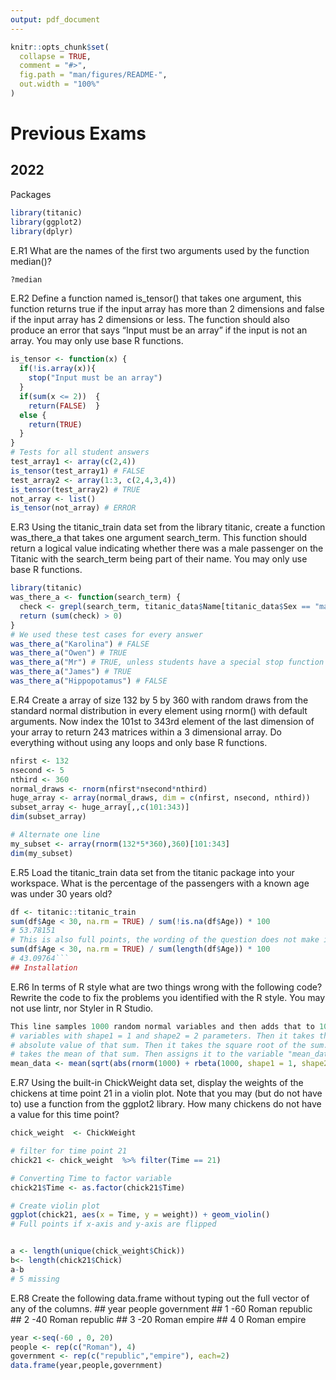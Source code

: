 ```yaml
---
output: pdf_document
---
```


```r
knitr::opts_chunk$set(
  collapse = TRUE,
  comment = "#>",
  fig.path = "man/figures/README-",
  out.width = "100%"
)
```

# Previous Exams
## 2022
Packages
```r
library(titanic)
library(ggplot2)
library(dplyr)
```

E.R1
What are the names of the first two arguments used by the function median()?
```r
?median
```

E.R2
Define a function named is_tensor() that takes one argument, this function returns true if the input array
has more than 2 dimensions and false if the input array has 2 dimensions or less. The function should also
produce an error that says “Input must be an array” if the input is not an array. You may only use base
R functions.
```r
is_tensor <- function(x) {
  if(!is.array(x)){
    stop("Input must be an array")
  }
  if(sum(x <= 2))  {
    return(FALSE)  }
  else { 
    return(TRUE) 
  }
}
# Tests for all student answers
test_array1 <- array(c(2,4))
is_tensor(test_array1) # FALSE
test_array2 <- array(1:3, c(2,4,3,4))
is_tensor(test_array2) # TRUE
not_array <- list()
is_tensor(not_array) # ERROR
```

E.R3
Using the titanic_train data set from the library titanic, create a function was_there_a that takes one
argument search_term. This function should return a logical value indicating whether there was a male
passenger on the Titanic with the search_term being part of their name. You may only use base R functions.
```r
library(titanic)
was_there_a <- function(search_term) {
  check <- grepl(search_term, titanic_data$Name[titanic_data$Sex == "male"])
  return (sum(check) > 0)
}
# We used these test cases for every answer
was_there_a("Karolina") # FALSE
was_there_a("Owen") # TRUE
was_there_a("Mr") # TRUE, unless students have a special stop function
was_there_a("James") # TRUE
was_there_a("Hippopotamus") # FALSE
```

E.R4
Create a array of size 132 by 5 by 360 with random draws from the standard normal distribution in every
element using rnorm() with default arguments. Now index the 101st to 343rd element of the last dimension
of your array to return 243 matrices within a 3 dimensional array. Do everything without using any loops
and only base R functions.
```r
nfirst <- 132
nsecond <- 5
nthird <- 360
normal_draws <- rnorm(nfirst*nsecond*nthird)
huge_array <- array(normal_draws, dim = c(nfirst, nsecond, nthird))
subset_array <- huge_array[,,c(101:343)]
dim(subset_array)

# Alternate one line
my_subset <- array(rnorm(132*5*360),360)[101:343]
dim(my_subset)
```

E.R5
Load the titanic_train data set from the titanic package into your workspace. What is the percentage
of the passengers with a known age was under 30 years old?
```r
df <- titanic::titanic_train
sum(df$Age < 30, na.rm = TRUE) / sum(!is.na(df$Age)) * 100
# 53.78151
# This is also full points, the wording of the question does not make it clear what to use in the denom:
sum(df$Age < 30, na.rm = TRUE) / sum(length(df$Age)) * 100
# 43.09764```
## Installation
```

E.R6
In terms of R style what are two things wrong with the following code? Rewrite the code to fix the problems
you identified with the R style. You may not use lintr, nor Styler in R Studio.
```r
This line samples 1000 random normal variables and then adds that to 1000 beta
# variables with shape1 = 1 and shape2 = 2 parameters. Then it takes the
# absolute value of that sum. Then it takes the square root of the sum. Then it
# takes the mean of that sum. Then assigns it to the variable "mean_data"
mean_data <- mean(sqrt(abs(rnorm(1000) + rbeta(1000, shape1 = 1, shape2 = 2))))
```

E.R7
Using the built-in ChickWeight data set, display the weights of the chickens at time point 21 in a violin plot.
Note that you may (but do not have to) use a function from the ggplot2 library. How many chickens do not
have a value for this time point?
```r
chick_weight  <- ChickWeight

# filter for time point 21
chick21 <- chick_weight  %>% filter(Time == 21)

# Converting Time to factor variable
chick21$Time <- as.factor(chick21$Time)

# Create violin plot
ggplot(chick21, aes(x = Time, y = weight)) + geom_violin() 
# Full points if x-axis and y-axis are flipped


a <- length(unique(chick_weight$Chick))
b<- length(chick21$Chick)
a-b
# 5 missing
```

E.R8
Create the following data.frame without typing out the full vector of any of the columns.
## year people government
## 1 -60 Roman republic
## 2 -40 Roman republic
## 3 -20 Roman empire
## 4 0 Roman empire
```r
year <-seq(-60 , 0, 20)
people <- rep(c("Roman"), 4)
government <- rep(c("republic","empire"), each=2)
data.frame(year,people,government)
```

